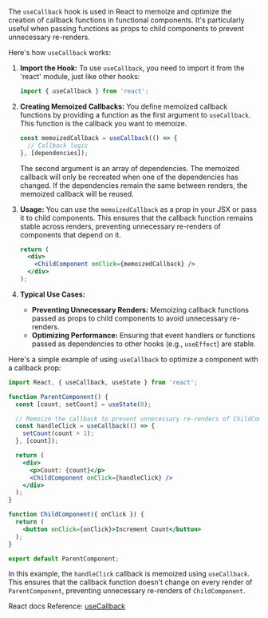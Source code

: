 The `useCallback` hook is used in React to memoize and optimize the creation of callback functions in functional components. It's particularly useful when passing functions as props to child components to prevent unnecessary re-renders.

Here's how `useCallback` works:

1. **Import the Hook:**
   To use `useCallback`, you need to import it from the 'react' module, just like other hooks:
   ```jsx
   import { useCallback } from 'react';
   ```


2. **Creating Memoized Callbacks:**
   You define memoized callback functions by providing a function as the first argument to `useCallback`. This function is the callback you want to memoize.

   ```jsx
   const memoizedCallback = useCallback(() => {
     // Callback logic
   }, [dependencies]);
   ```


   The second argument is an array of dependencies. The memoized callback will only be recreated when one of the dependencies has changed. If the dependencies remain the same between renders, the memoized callback will be reused.


3. **Usage:**
   You can use the `memoizedCallback` as a prop in your JSX or pass it to child components. This ensures that the callback function remains stable across renders, preventing unnecessary re-renders of components that depend on it.

   ```jsx
   return (
     <div>
       <ChildComponent onClick={memoizedCallback} />
     </div>
   );
   ```


4. **Typical Use Cases:**
   - **Preventing Unnecessary Renders:** Memoizing callback functions passed as props to child components to avoid unnecessary re-renders.
   - **Optimizing Performance:** Ensuring that event handlers or functions passed as dependencies to other hooks (e.g., `useEffect`) are stable.

Here's a simple example of using `useCallback` to optimize a component with a callback prop:

```jsx
import React, { useCallback, useState } from 'react';

function ParentComponent() {
  const [count, setCount] = useState(0);

  // Memoize the callback to prevent unnecessary re-renders of ChildComponent
  const handleClick = useCallback(() => {
    setCount(count + 1);
  }, [count]);

  return (
    <div>
      <p>Count: {count}</p>
      <ChildComponent onClick={handleClick} />
    </div>
  );
}

function ChildComponent({ onClick }) {
  return (
    <button onClick={onClick}>Increment Count</button>
  );
}

export default ParentComponent;
```


In this example, the `handleClick` callback is memoized using `useCallback`. This ensures that the callback function doesn't change on every render of `ParentComponent`, preventing unnecessary re-renders of `ChildComponent`.

React docs Reference: [useCallback](https://react.dev/reference/react/useCallback)